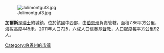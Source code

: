 [[Image:Jolimontgut3.jpg|right]]

'''加爾斯'''是[[瑞士|瑞士]]的城鎮，位於該國中西部，由[[伯恩州|伯恩州]]負責管轄，面積7.86平方公里，海拔高度445米，2011年人口725，六成人口信奉[[基督教|基督教]]，人口密度每平方公里92人。

{{Switzerland-geo-stub}}
[[Category:伯恩州的市镇|Category:伯恩州的市镇]]